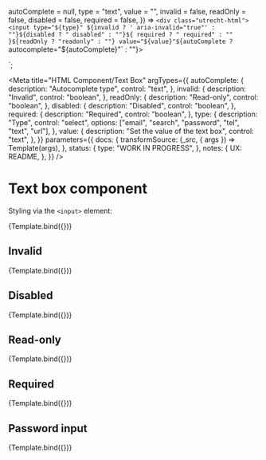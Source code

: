 <!--
@license EUPL-1.2
Copyright (c) 2021 Robbert Broersma
-->


<!-- Import component and component styles -->


<!-- Import Docs -->


  autoComplete = null,
  type = "text",
  value = "",
  invalid = false,
  readOnly = false,
  disabled = false,
  required = false,
}) =>
  `<div class="utrecht-html">
  <input type="${type}" ${invalid ? ' aria-invalid="true"' : ""}${disabled ? " disabled" : ""}${
    required ? " required" : ""
  }${readOnly ? "readonly" : ""} value="${value}"${autoComplete ? ` autocomplete="${autoComplete}"` : ""}>
</div>`;

<Meta
  title="HTML Component/Text Box"
  argTypes={{
    autoComplete: {
      description: "Autocomplete type",
      control: "text",
    },
    invalid: {
      description: "Invalid",
      control: "boolean",
    },
    readOnly: {
      description: "Read-only",
      control: "boolean",
    },
    disabled: {
      description: "Disabled",
      control: "boolean",
    },
    required: {
      description: "Required",
      control: "boolean",
    },
    type: {
      description: "Type",
      control: "select",
      options: ["email", "search", "password", "tel", "text", "url"],
    },
    value: {
      description: "Set the value of the text box",
      control: "text",
    },
  }}
  parameters={{
    docs: {
      transformSource: (_src, { args }) => Template(args),
    },
    status: {
      type: "WORK IN PROGRESS",
    },
    notes: {
      UX: README,
    },
  }}
/>

# Text box component

Styling via the `<input>` element:

<Canvas>
  <Story
    name="Text box"
    args={{
      value: "The Quick Brown Fox Jumps Over The Lazy Dog",
    }}
  >
    {Template.bind({})}
  </Story>
</Canvas>

<ArgsTable story="Text box" />

## Invalid

<Canvas>
  <Story
    name="Invalid text box"
    args={{
      invalid: true,
      value: "The Quick Brown Fox Jumps Over The Lazy Dog",
    }}
  >
    {Template.bind({})}
  </Story>
</Canvas>

## Disabled

<Canvas>
  <Story
    name="Disabled text box"
    args={{
      disabled: true,
      value: "The Quick Brown Fox Jumps Over The Lazy Dog",
    }}
  >
    {Template.bind({})}
  </Story>
</Canvas>

## Read-only

<Canvas>
  <Story
    name="Read-only text box"
    args={{
      readOnly: true,
      value: "The Quick Brown Fox Jumps Over The Lazy Dog",
    }}
  >
    {Template.bind({})}
  </Story>
</Canvas>

## Required

<Canvas>
  <Story
    name="Required text box"
    args={{
      required: true,
      value: "The Quick Brown Fox Jumps Over The Lazy Dog",
    }}
  >
    {Template.bind({})}
  </Story>
</Canvas>

## Password input

<Canvas>
  <Story
    name="Password input"
    args={{
      autoComplete: "current-password",
      required: true,
      value: "very$ecret2021",
      type: "password",
    }}
  >
    {Template.bind({})}
  </Story>
</Canvas>
